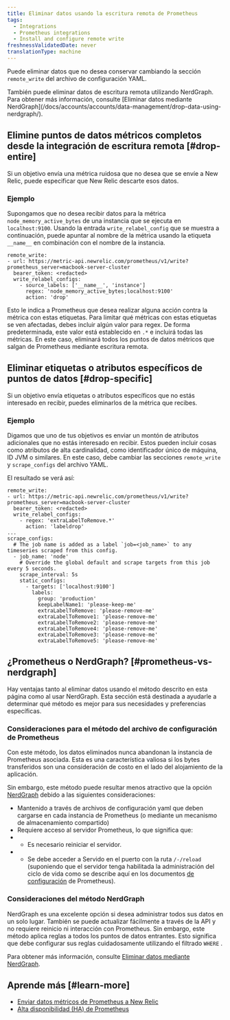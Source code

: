 ```yaml
---
title: Eliminar datos usando la escritura remota de Prometheus
tags:
  - Integrations
  - Prometheus integrations
  - Install and configure remote write
freshnessValidatedDate: never
translationType: machine
---
```


Puede eliminar datos que no desea conservar cambiando la sección `remote_write` del archivo de configuración YAML.

<Callout variant="tip">
  También puede eliminar datos de escritura remota utilizando NerdGraph. Para obtener más información, consulte [Eliminar datos mediante NerdGraph](/docs/accounts/accounts/data-management/drop-data-using-nerdgraph/).
</Callout>

## Elimine puntos de datos métricos completos desde la integración de escritura remota [#drop-entire]

Si un objetivo envía una métrica ruidosa que no desea que se envíe a New Relic, puede especificar que New Relic descarte esos datos.

### Ejemplo

Supongamos que no desea recibir datos para la métrica `node_memory_active_bytes` de una instancia que se ejecuta en `localhost:9100`. Usando la entrada `write_relabel_config` que se muestra a continuación, puede apuntar al nombre de la métrica usando la etiqueta `__name__` en combinación con el nombre de la instancia.

```
remote_write:
- url: https://metric-api.newrelic.com/prometheus/v1/write?prometheus_server=macbook-server-cluster
  bearer_token: <redacted>
  write_relabel_configs:
    - source_labels: ['__name__', 'instance']
      regex: 'node_memory_active_bytes;localhost:9100'
      action: 'drop'
```

Esto le indica a Prometheus que desea realizar alguna acción contra la métrica con estas etiquetas. Para limitar qué métricas con estas etiquetas se ven afectadas, debes incluir algún valor para regex. De forma predeterminada, este valor está establecido en `.*` e incluirá todas las métricas. En este caso, eliminará todos los puntos de datos métricos que salgan de Prometheus mediante escritura remota.

## Eliminar etiquetas o atributos específicos de puntos de datos [#drop-specific]

Si un objetivo envía etiquetas o atributos específicos que no estás interesado en recibir, puedes eliminarlos de la métrica que recibes.

### Ejemplo

Digamos que uno de tus objetivos es enviar un montón de atributos adicionales que no estás interesado en recibir. Estos pueden incluir cosas como atributos de alta cardinalidad, como identificador único de máquina, ID JVM o similares. En este caso, debe cambiar las secciones `remote_write` y `scrape_configs` del archivo YAML.

El resultado se verá así:

```
remote_write:
- url: https://metric-api.newrelic.com/prometheus/v1/write?prometheus_server=macbook-server-cluster
  bearer_token: <redacted>
  write_relabel_configs:
    - regex: 'extraLabelToRemove.*'
      action: 'labeldrop'
...
scrape_configs:
  # The job name is added as a label `job=<job_name>` to any timeseries scraped from this config.
  - job_name: 'node'
    # Override the global default and scrape targets from this job every 5 seconds.
    scrape_interval: 5s
    static_configs:
      - targets: ['localhost:9100']
        labels:
          group: 'production'
          keepLabelName1: 'please-keep-me'
          extraLabelToRemove: 'please-remove-me'
          extraLabelToRemove1: 'please-remove-me'
          extraLabelToRemove2: 'please-remove-me'
          extraLabelToRemove4: 'please-remove-me'
          extraLabelToRemove3: 'please-remove-me'
          extraLabelToRemove5: 'please-remove-me'
```

## ¿Prometheus o NerdGraph? [#prometheus-vs-nerdgraph]

Hay ventajas tanto al eliminar datos usando el método descrito en esta página como al usar NerdGraph. Esta sección está destinada a ayudarle a determinar qué método es mejor para sus necesidades y preferencias específicas.

### Consideraciones para el método del archivo de configuración de Prometheus

Con este método, los datos eliminados nunca abandonan la instancia de Prometheus asociada. Esta es una característica valiosa si los bytes transferidos son una consideración de costo en el lado del alojamiento de la aplicación.

Sin embargo, este método puede resultar menos atractivo que la opción [NerdGraph](/docs/accounts/accounts/data-management/drop-data-using-nerdgraph/) debido a las siguientes consideraciones:

* Mantenido a través de archivos de configuración yaml que deben cargarse en cada instancia de Prometheus (o mediante un mecanismo de almacenamiento compartido)
* Requiere acceso al servidor Prometheus, lo que significa que:
* * Es necesario reiniciar el servidor.
* * Se debe acceder a Servido en el puerto con la ruta `/-/reload` (suponiendo que el servidor tenga habilitada la administración del ciclo de vida como se describe aquí en los documentos [de configuración](https://prometheus.io/docs/prometheus/latest/configuration/configuration/#configuration) de Prometheus).

### Consideraciones del método NerdGraph

NerdGraph es una excelente opción si desea administrar todos sus datos en un solo lugar. También se puede actualizar fácilmente a través de la API y no requiere reinicio ni interacción con Prometheus. Sin embargo, este método aplica reglas a todos los puntos de datos entrantes. Esto significa que debe configurar sus reglas cuidadosamente utilizando el filtrado `WHERE` .

Para obtener más información, consulte [Eliminar datos mediante NerdGraph](/docs/accounts/accounts/data-management/drop-data-using-nerdgraph/).

## Aprende más [#learn-more]

* [Enviar datos métricos de Prometheus a New Relic](/docs/integrations/prometheus-integrations/get-started/send-prometheus-metric-data-new-relic/)
* [Alta disponibilidad (HA) de Prometheus](/docs/integrations/prometheus-integrations/install-configure/prometheus-high-availability-ha/)